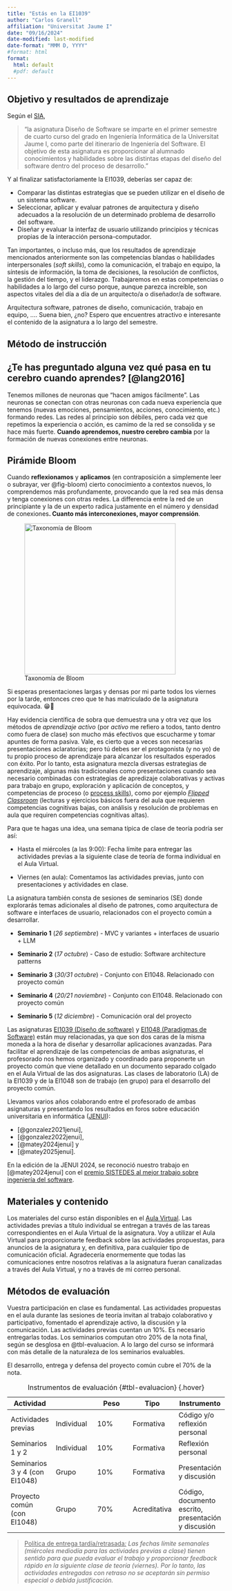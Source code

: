 ```yaml
---
title: "Estás en la EI1039"
author: "Carlos Granell"
affiliation: "Universitat Jaume I"
date: "09/16/2024"
date-modified: last-modified
date-format: "MMM D, YYYY"
#format: html
format:
  html: default
  #pdf: default
---
```


## Objetivo y resultados de aprendizaje

Según el [SIA](https://ujiapps.uji.es/sia/rest/publicacion/2025/estudio/225/asignatura/EI1039),

> "la asignatura Diseño de Software se imparte en el primer semestre de cuarto curso del grado en Ingeniería Informática de la Universitat Jaume I, como parte del itinerario de Ingeniería del Software. El objetivo de esta asignatura es proporcionar al alumnado conocimientos y habilidades sobre las distintas etapas del diseño del software dentro del proceso de desarrollo."

Y al finalizar satisfactoriamente la EI1039, deberías ser capaz de:

-   Comparar las distintas estrategias que se pueden utilizar en el diseño de un sistema software.
-   Seleccionar, aplicar y evaluar patrones de arquitectura y diseño adecuados a la resolución de un determinado problema de desarrollo del software.
-   Diseñar y evaluar la interfaz de usuario utilizando principios y técnicas propias de la interacción persona-computador.

Tan importantes, o incluso más, que los resultados de aprendizaje mencionados anteriormente son las competencias blandas o habilidades interpersonales (*soft skills*), como la comunicación, el trabajo en equipo, la síntesis de información, la toma de decisiones, la resolución de conflictos, la gestión del tiempo, y el liderazgo. Trabajaremos en estas competencias o habilidades a lo largo del curso porque, aunque parezca increíble, son aspectos vitales del día a día de un arquitecto/a o diseñador/a de software.

Arquitectura software, patrones de diseño, comunicación, trabajo en equipo, .... Suena bien, ¿no? Espero que encuentres atractivo e interesante el contenido de la asignatura a lo largo del semestre.

## Método de instrucción

::: callout-tip
## ¿Te has preguntado alguna vez qué pasa en tu cerebro cuando aprendes? [@lang2016]

Tenemos millones de neuronas que "hacen amigos fácilmente". Las neuronas se conectan con otras neuronas con cada nueva experiencia que tenemos (nuevas emociones, pensamientos, acciones, conocimiento, etc.) formando redes. Las redes al principio son débiles, pero cada vez que repetimos la experiencia o acción, es camimo de la red se consolida y se hace más fuerte. **Cuando aprendemos, nuestro cerebro cambia** por la formación de nuevas conexiones entre neuronas.
:::

::: callout-tip
## Pirámide Bloom

Cuando **reflexionamos** y **aplicamos** (en contraposición a simplemente leer o subrayar, ver @fig-bloom) cierto conocimiento a contextos nuevos, lo comprendemos más profundamente, provocando que la red sea más densa y tenga conexiones con otras redes. La differencia entre la red de un principiante y la de un experto radica justamente en el número y densidad de conexiones**. Cuanto más interconexiones, mayor comprensión**.

![Taxonomía de Bloom](images/bloom_taxonomy.jpg){#fig-bloom width="350"}
:::


Si esperas presentaciones largas y densas por mi parte todos los viernes por la tarde, entonces creo que te has matriculado de la asignatura equivocada. 😁🍻

Hay evidencia científica de sobra que demuestra una y otra vez que los métodos de *aprendizaje activo* (por *activo* me refiero a todos, tanto dentro como fuera de clase) son mucho más efectivos que escucharme y tomar apuntes de forma pasiva. Vale, es cierto que a veces son necesarias presentaciones aclaratorias; pero tú debes ser el protagonista (y no yo) de tu propio proceso de aprendizaje para alcanzar los resultados esperados con éxito. Por lo tanto, esta asignatura mezcla diversas estrategias de aprendizaje, algunas más tradicionales como presentaciones cuando sea necesario combinadas con estrategias de apredizaje colaborativas y activas para trabajo en grupo, exploración y aplicación de conceptos, y competencias de proceso (o [process skills](http://elipss.com/process-skills.html)), como por ejemplo [*Flipped Classroom*](https://www.theflippedclassroom.es/) (lecturas y ejercicios básicos fuera del aula que requieren competencias cognitivas bajas, con análisis y resolución de problemas en aula que requiren competencias cognitivas altas).



Para que te hagas una idea, una semana típica de clase de teoría podría ser así:

-   Hasta el miércoles (a las 9:00): Fecha límite para entregar las actividades previas a la siguiente clase de teoría de forma individual en el Aula Virtual.

-   Viernes (en aula): Comentamos las actividades previas, junto con presentaciones y actividades en clase.

La asignatura también consta de sesiones de seminarios (SE) donde explorarás temas adicionales al diseño de patrones, como arquitectura de software e interfaces de usuario, relacionados con el proyecto común a desarrollar.

-   **Seminario 1** (*26 septiembre*) - MVC y variantes + interfaces de usuario + LLM

-   **Seminario 2** (*17 octubre*) - Caso de estudio: Software architecture patterns

-   **Seminario 3** (*30/31 octubre*) - Conjunto con EI1048. Relacionado con proyecto común

-   **Seminario 4** (*20/21 noviembre*) - Conjunto con EI1048. Relacionado con proyecto común

-   **Seminario 5** (*12 diciembre*) - Comunicación oral del proyecto

Las asignaturas [EI1039 (Diseño de software)](https://ujiapps.uji.es/sia/rest/publicacion/2025/estudio/225/asignatura/EI1039) y [EI1048 (Paradigmas de Software)](https://ujiapps.uji.es/sia/rest/publicacion/2025/estudio/225/asignatura/EI1048) están muy relacionadas, ya que son dos caras de la misma moneda a la hora de diseñar y desarrollar aplicaciones avanzadas. Para facilitar el aprendizaje de las competencias de ambas asignaturas, el profesorado nos hemos organizado y coordinado para proponerte un proyecto común que viene detallado en un documento separado colgado en el Aula Virtual de las dos asignaturas. Las clases de laboratorio (LA) de la EI1039 y de la EI1048 son de trabajo (en grupo) para el desarrollo del proyecto común.

Llevamos varios años colaborando entre el profesorado de ambas asignaturas y presentando los resultados en foros sobre educación universitaria en informática ([JENUI](https://aenui.org/jenui/)): 

- [@gonzalez2021jenui], 
- [@gonzalez2022jenui], 
- [@matey2024jenui] y 
- [@matey2025jenui]. 

En la edición de la JENUI 2024, se reconoció nuestro trabajo en [@matey2024jenui] con el [premio SISTEDES al mejor trabajo sobre ingeniería del software](https://jenui2024.udc.es/premios-jenui-2024/).

## Materiales y contenido

Los materiales del curso están disponibles en el [Aula Virtual](https://aulavirtual.uji.es/course/view.php?id=81645). Las actividades previas a título individual se entregan a través de las tareas correspondientes en el Aula Virtual de la asignatura. Voy a utilizar el Aula Virtual para proporcionarte feedback sobre las actividades propuestas, para anuncios de la asignatura y, en definitiva, para cualquier tipo de comunicación oficial. Agradecería enormemente que todas las comunicaciones entre nosotros relativas a la asignatura fueran canalizadas a través del Aula Virtual, y no a través de mi correo personal.

## Métodos de evaluación

Vuestra participación en clase es fundamental. Las actividades propuestas en el aula durante las sesiones de teoría invitan al trabajo colaborativo y participativo, fomentado el aprendizaje activo, la discusión y la comunicación. Las actividades previas cuentan un 10%. Es necesario entregarlas todas. Los seminarios computan otro 20% de la nota final, según se desglosa en @tbl-evaluacion. A lo largo del curso se informará con más detalle de la naturaleza de los seminarios evaluables.

El desarrollo, entrega y defensa del proyecto común cubre el 70% de la nota.


| Actividad                     |            | Peso | Tipo         | Instrumento                                         |
|---------------|---------------|---------------|---------------|---------------|
| Actividades previas           | Individual | 10%  | Formativa    | Código y/o reflexión personal                       |
| Seminarios 1 y 2              | Individual | 10%  | Formativa    | Reflexión personal                                  |
| Seminarios 3 y 4 (con EI1048) | Grupo      | 10%  | Formativa    | Presentación y discusión                            |
| Proyecto común (con EI1048)   | Grupo      | 70%  | Acreditativa | Código, documento escrito, presentación y discusión |

: Instrumentos de evaluación {#tbl-evaluacion} {.hover}

> [Política de entrega tardía/retrasada*:*]{.underline} *Las fechas límite semanales (miércoles mediodía para las activiades previas a clase) tienen sentido para que pueda evaluar el trabajo y proporcionar feedback rápido en la siguiente clase de teoría (viernes). Por lo tanto, las actividades entregadas con retraso no se aceptarán sin permiso especial o debida justificación.*
